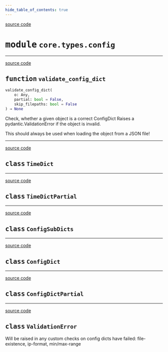 ```yaml
---
hide_table_of_contents: true
---
```


<!-- markdownlint-disable -->

<a href="https://github.com/tum-esm/pyra/tree/main/packages/core/types/config.py#L0" className="SourceCodeLinkBadge">source code</a>

# <kbd>module</kbd> `core.types.config`





---

<a href="https://github.com/tum-esm/pyra/tree/main/packages/core/types/config.py#L198" className="SourceCodeLinkBadge">source code</a>

## <kbd>function</kbd> `validate_config_dict`

```python
validate_config_dict(
    o: Any,
    partial: bool = False,
    skip_filepaths: bool = False
) → None
```

Check, whether a given object is a correct ConfigDict Raises a pydantic.ValidationError if the object is invalid. 

This should always be used when loading the object from a JSON file! 


---

<a href="https://github.com/tum-esm/pyra/tree/main/packages/core/types/config.py#L6" className="SourceCodeLinkBadge">source code</a>

## <kbd>class</kbd> `TimeDict`








---

<a href="https://github.com/tum-esm/pyra/tree/main/packages/core/types/config.py#L12" className="SourceCodeLinkBadge">source code</a>

## <kbd>class</kbd> `TimeDictPartial`








---

<a href="https://github.com/tum-esm/pyra/tree/main/packages/core/types/config.py#L18" className="SourceCodeLinkBadge">source code</a>

## <kbd>class</kbd> `ConfigSubDicts`








---

<a href="https://github.com/tum-esm/pyra/tree/main/packages/core/types/config.py#L167" className="SourceCodeLinkBadge">source code</a>

## <kbd>class</kbd> `ConfigDict`








---

<a href="https://github.com/tum-esm/pyra/tree/main/packages/core/types/config.py#L179" className="SourceCodeLinkBadge">source code</a>

## <kbd>class</kbd> `ConfigDictPartial`








---

<a href="https://github.com/tum-esm/pyra/tree/main/packages/core/types/config.py#L191" className="SourceCodeLinkBadge">source code</a>

## <kbd>class</kbd> `ValidationError`
Will be raised in any custom checks on config dicts have failed: file-existence, ip-format, min/max-range 





